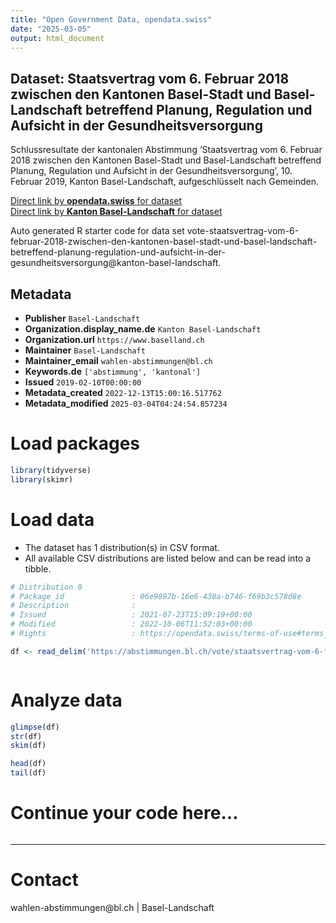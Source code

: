 ```yaml
---
title: "Open Government Data, opendata.swiss"
date: "2025-03-05"
output: html_document
---
```


## Dataset: Staatsvertrag vom 6. Februar 2018 zwischen den Kantonen Basel-Stadt und Basel-Landschaft betreffend Planung, Regulation und Aufsicht in der Gesundheitsversorgung

Schlussresultate der kantonalen Abstimmung 'Staatsvertrag vom 6. Februar 2018 zwischen den Kantonen Basel-Stadt und Basel-Landschaft betreffend Planung, Regulation und Aufsicht in der Gesundheitsversorgung', 10. Februar 2019, Kanton Basel-Landschaft, aufgeschlüsselt nach Gemeinden.

[Direct link by **opendata.swiss** for dataset](https://opendata.swiss/de/dataset/staatsvertrag-vom-6-februar-2018-zwischen-den-kantonen-basel-stadt-und-basel-landschaft-betreff)<br>
[Direct link by **Kanton Basel-Landschaft** for dataset](https://abstimmungen.bl.ch/vote/staatsvertrag-vom-6-februar-2018-zwischen-den-kantonen-basel-stadt-und-basel-landschaft-betreffend-planung-regulation-und-aufsicht-in-der-gesundheitsversorgung/data)

Auto generated R starter code for data set vote-staatsvertrag-vom-6-februar-2018-zwischen-den-kantonen-basel-stadt-und-basel-landschaft-betreffend-planung-regulation-und-aufsicht-in-der-gesundheitsversorgung@kanton-basel-landschaft.

## Metadata

- **Publisher** `Basel-Landschaft`
- **Organization.display_name.de** `Kanton Basel-Landschaft`
- **Organization.url** `https://www.baselland.ch`
- **Maintainer** `Basel-Landschaft`
- **Maintainer_email** `wahlen-abstimmungen@bl.ch`
- **Keywords.de** `['abstimmung', 'kantonal']`
- **Issued** `2019-02-10T00:00:00`
- **Metadata_created** `2022-12-13T15:00:16.517762`
- **Metadata_modified** `2025-03-04T04:24:54.857234`


# Load packages

```r

library(tidyverse)
library(skimr)

```

# Load data

-   The dataset has 1 distribution(s) in CSV format.
-   All available CSV distributions are listed below and can be read into a tibble.

```r

# Distribution 0
# Package_id               : 06e9897b-16e6-438a-b746-f69b3c578d8e
# Description              : 
# Issued                   : 2021-07-23T15:09:19+00:00
# Modified                 : 2022-10-06T11:52:03+00:00
# Rights                   : https://opendata.swiss/terms-of-use#terms_by

df <- read_delim('https://abstimmungen.bl.ch/vote/staatsvertrag-vom-6-februar-2018-zwischen-den-kantonen-basel-stadt-und-basel-landschaft-betreffend-planung-regulation-und-aufsicht-in-der-gesundheitsversorgung/data-csv')



```

# Analyze data

```r

glimpse(df)
str(df)
skim(df)

head(df)
tail(df)

```

# Continue your code here...

```r

```

------------------------------------------------------------------------

# Contact

wahlen-abstimmungen@bl.ch | Basel-Landschaft
